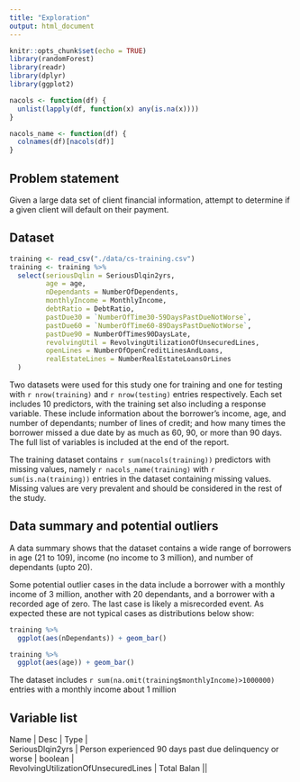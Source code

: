 ```yaml
---
title: "Exploration"
output: html_document
---
```


```r
knitr::opts_chunk$set(echo = TRUE)
library(randomForest)
library(readr)
library(dplyr)
library(ggplot2)
```

```r
nacols <- function(df) {
  unlist(lapply(df, function(x) any(is.na(x))))
}

nacols_name <- function(df) {
  colnames(df)[nacols(df)]
}
```

## Problem statement

Given a large data set of client financial information, attempt to determine if a given client will default on their payment.

## Dataset

```r
training <- read_csv("./data/cs-training.csv")
training <- training %>%
  select(seriousDqlin = SeriousDlqin2yrs,
         age = age,
         nDependants = NumberOfDependents,
         monthlyIncome = MonthlyIncome,
         debtRatio = DebtRatio,
         pastDue30 = `NumberOfTime30-59DaysPastDueNotWorse`,
         pastDue60 = `NumberOfTime60-89DaysPastDueNotWorse`,
         pastDue90 = NumberOfTimes90DaysLate,
         revolvingUtil = RevolvingUtilizationOfUnsecuredLines,
         openLines = NumberOfOpenCreditLinesAndLoans,
         realEstateLines = NumberRealEstateLoansOrLines
  )


```

Two datasets were used for this study one for training and one for testing with `r nrow(training)` and `r nrow(testing)` entries respectively. Each set includes 10 predictors, with the training set also including a response variable. These include information about the borrower's income, age, and number of dependants; number of lines of credit; and how many times the borrower missed a due date by as much as 60, 90, or more than 90 days. The full list of variables is included at the end of the report.

The training dataset contains `r sum(nacols(training))` predictors with missing values, namely `r nacols_name(training)` with `r sum(is.na(training))` entries in the dataset containing missing values. Missing values are very prevalent and should be considered in the rest of the study.

## Data summary and potential outliers

A data summary shows that the dataset contains a wide range of borrowers in age (21 to 109), income (no income to 3 million), and number of dependants (upto 20).

Some potential outlier cases in the data include a borrower with a monthly income of 3 million, another with 20 dependants, and a borrower with a recorded age of zero. The last case is likely a misrecorded event. As expected these are not typical cases as distributions below show: 

```r
training %>%
  ggplot(aes(nDependants)) + geom_bar()

training %>%
  ggplot(aes(age)) + geom_bar()
```

The dataset includes `r sum(na.omit(training$monthlyIncome)>1000000)` entries with a monthly income about 1 million

##



## Variable list

| Name | Desc | Type |
| SeriousDlqin2yrs | Person experienced 90 days past due delinquency or worse | boolean |
| RevolvingUtilizationOfUnsecuredLines | Total Balan ||
